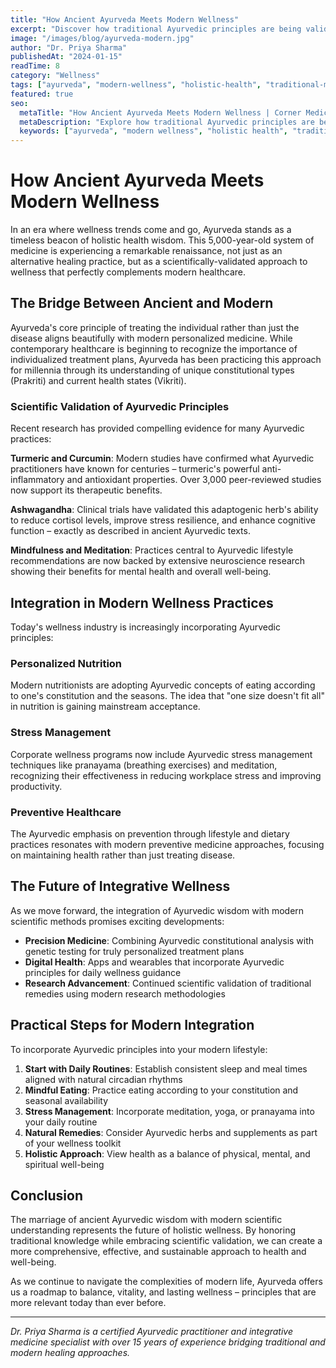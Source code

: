 ```yaml
---
title: "How Ancient Ayurveda Meets Modern Wellness"
excerpt: "Discover how traditional Ayurvedic principles are being validated by modern science and integrated into contemporary wellness practices."
image: "/images/blog/ayurveda-modern.jpg"
author: "Dr. Priya Sharma"
publishedAt: "2024-01-15"
readTime: 8
category: "Wellness"
tags: ["ayurveda", "modern-wellness", "holistic-health", "traditional-medicine"]
featured: true
seo:
  metaTitle: "How Ancient Ayurveda Meets Modern Wellness | Corner Medical Stores"
  metaDescription: "Explore how traditional Ayurvedic principles are being validated by modern science and integrated into contemporary wellness practices."
  keywords: ["ayurveda", "modern wellness", "holistic health", "traditional medicine", "integrative medicine"]
---
```


# How Ancient Ayurveda Meets Modern Wellness

In an era where wellness trends come and go, Ayurveda stands as a timeless beacon of holistic health wisdom. This 5,000-year-old system of medicine is experiencing a remarkable renaissance, not just as an alternative healing practice, but as a scientifically-validated approach to wellness that perfectly complements modern healthcare.

## The Bridge Between Ancient and Modern

Ayurveda's core principle of treating the individual rather than just the disease aligns beautifully with modern personalized medicine. While contemporary healthcare is beginning to recognize the importance of individualized treatment plans, Ayurveda has been practicing this approach for millennia through its understanding of unique constitutional types (Prakriti) and current health states (Vikriti).

### Scientific Validation of Ayurvedic Principles

Recent research has provided compelling evidence for many Ayurvedic practices:

**Turmeric and Curcumin**: Modern studies have confirmed what Ayurvedic practitioners have known for centuries – turmeric's powerful anti-inflammatory and antioxidant properties. Over 3,000 peer-reviewed studies now support its therapeutic benefits.

**Ashwagandha**: Clinical trials have validated this adaptogenic herb's ability to reduce cortisol levels, improve stress resilience, and enhance cognitive function – exactly as described in ancient Ayurvedic texts.

**Mindfulness and Meditation**: Practices central to Ayurvedic lifestyle recommendations are now backed by extensive neuroscience research showing their benefits for mental health and overall well-being.

## Integration in Modern Wellness Practices

Today's wellness industry is increasingly incorporating Ayurvedic principles:

### Personalized Nutrition
Modern nutritionists are adopting Ayurvedic concepts of eating according to one's constitution and the seasons. The idea that "one size doesn't fit all" in nutrition is gaining mainstream acceptance.

### Stress Management
Corporate wellness programs now include Ayurvedic stress management techniques like pranayama (breathing exercises) and meditation, recognizing their effectiveness in reducing workplace stress and improving productivity.

### Preventive Healthcare
The Ayurvedic emphasis on prevention through lifestyle and dietary practices resonates with modern preventive medicine approaches, focusing on maintaining health rather than just treating disease.

## The Future of Integrative Wellness

As we move forward, the integration of Ayurvedic wisdom with modern scientific methods promises exciting developments:

- **Precision Medicine**: Combining Ayurvedic constitutional analysis with genetic testing for truly personalized treatment plans
- **Digital Health**: Apps and wearables that incorporate Ayurvedic principles for daily wellness guidance
- **Research Advancement**: Continued scientific validation of traditional remedies using modern research methodologies

## Practical Steps for Modern Integration

To incorporate Ayurvedic principles into your modern lifestyle:

1. **Start with Daily Routines**: Establish consistent sleep and meal times aligned with natural circadian rhythms
2. **Mindful Eating**: Practice eating according to your constitution and seasonal availability
3. **Stress Management**: Incorporate meditation, yoga, or pranayama into your daily routine
4. **Natural Remedies**: Consider Ayurvedic herbs and supplements as part of your wellness toolkit
5. **Holistic Approach**: View health as a balance of physical, mental, and spiritual well-being

## Conclusion

The marriage of ancient Ayurvedic wisdom with modern scientific understanding represents the future of holistic wellness. By honoring traditional knowledge while embracing scientific validation, we can create a more comprehensive, effective, and sustainable approach to health and well-being.

As we continue to navigate the complexities of modern life, Ayurveda offers us a roadmap to balance, vitality, and lasting wellness – principles that are more relevant today than ever before.

---

*Dr. Priya Sharma is a certified Ayurvedic practitioner and integrative medicine specialist with over 15 years of experience bridging traditional and modern healing approaches.*


